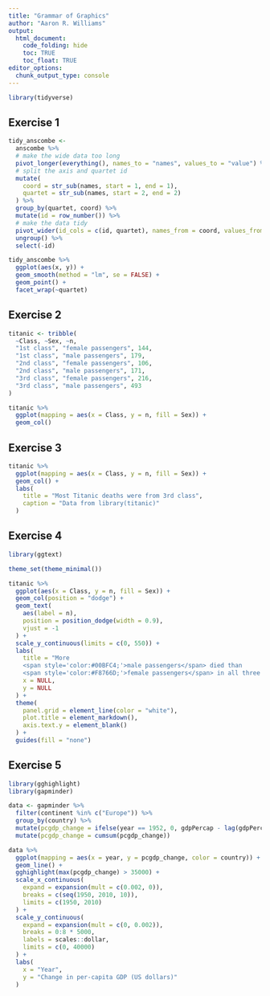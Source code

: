 ```yaml
---
title: "Grammar of Graphics"
author: "Aaron R. Williams"
output:
  html_document:
    code_folding: hide
    toc: TRUE
    toc_float: TRUE
editor_options:
  chunk_output_type: console
---
```


```r
library(tidyverse)

```

## Exercise 1

```r
tidy_anscombe <- 
  anscombe %>%
  # make the wide data too long
  pivot_longer(everything(), names_to = "names", values_to = "value") %>%
  # split the axis and quartet id
  mutate(
    coord = str_sub(names, start = 1, end = 1),
    quartet = str_sub(names, start = 2, end = 2) 
  ) %>%
  group_by(quartet, coord) %>%
  mutate(id = row_number()) %>%
  # make the data tidy
  pivot_wider(id_cols = c(id, quartet), names_from = coord, values_from = value) %>%
  ungroup() %>%
  select(-id)

tidy_anscombe %>%
  ggplot(aes(x, y)) +
  geom_smooth(method = "lm", se = FALSE) +
  geom_point() +
  facet_wrap(~quartet)

```

## Exercise 2

```r
titanic <- tribble(
  ~Class, ~Sex, ~n,
  "1st class", "female passengers", 144,
  "1st class", "male passengers", 179,
  "2nd class", "female passengers", 106,
  "2nd class", "male passengers", 171, 
  "3rd class", "female passengers", 216,
  "3rd class", "male passengers", 493
)

titanic %>%
  ggplot(mapping = aes(x = Class, y = n, fill = Sex)) +
  geom_col()

```

## Exercise 3

```r
titanic %>%
  ggplot(mapping = aes(x = Class, y = n, fill = Sex)) +
  geom_col() +
  labs(
    title = "Most Titanic deaths were from 3rd class",
    caption = "Data from library(titanic)"
  )

```

## Exercise 4

```r
library(ggtext)

theme_set(theme_minimal())

titanic %>%
  ggplot(aes(x = Class, y = n, fill = Sex)) +
  geom_col(position = "dodge") +
  geom_text(
    aes(label = n),
    position = position_dodge(width = 0.9),
    vjust = -1
  ) +
  scale_y_continuous(limits = c(0, 550)) +
  labs(
    title = "More 
    <span style='color:#00BFC4;'>male passengers</span> died than 
    <span style='color:#F8766D;'>female passengers</span> in all three classes",
    x = NULL,
    y = NULL
  ) +
  theme(
    panel.grid = element_line(color = "white"),
    plot.title = element_markdown(),
    axis.text.y = element_blank()
  ) +
  guides(fill = "none")

```

## Exercise 5

```r
library(gghighlight)
library(gapminder)

data <- gapminder %>%
  filter(continent %in% c("Europe")) %>%
  group_by(country) %>%
  mutate(pcgdp_change = ifelse(year == 1952, 0, gdpPercap - lag(gdpPercap))) %>%
  mutate(pcgdp_change = cumsum(pcgdp_change))

data %>%
  ggplot(mapping = aes(x = year, y = pcgdp_change, color = country)) +
  geom_line() +
  gghighlight(max(pcgdp_change) > 35000) +
  scale_x_continuous(
    expand = expansion(mult = c(0.002, 0)),
    breaks = c(seq(1950, 2010, 10)),
    limits = c(1950, 2010)
  ) +
  scale_y_continuous(
    expand = expansion(mult = c(0, 0.002)),
    breaks = 0:8 * 5000,
    labels = scales::dollar,
    limits = c(0, 40000)
  ) +
  labs(
    x = "Year",
    y = "Change in per-capita GDP (US dollars)"
  )


```
